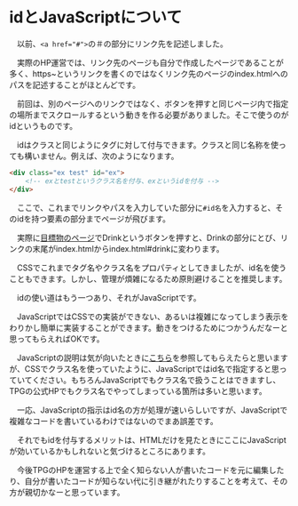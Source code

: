 #   idとJavaScriptについて
　以前、`<a href="#">`の＃の部分にリンク先を記述しました。

　実際のHP運営では、リンク先のページも自分で作成したページであることが多く、https~というリンクを書くのではなくリンク先のページのindex.htmlへのパスを記述することがほとんどです。


　前回は、別のページへのリンクではなく、ボタンを押すと同じページ内で指定の場所までスクロールするという動きを作る必要がありました。そこで使うのがidというものです。


　idはクラスと同じようにタグに対して付与できます。クラスと同じ名称を使っても構いません。例えば、次のようになります。
```html
<div class="ex test" id="ex">
    <!-- exとtestというクラス名を付与、exというidを付与 -->
</div>
```
　ここで、これまでリンクやパスを入力していた部分に`#id名`を入力すると、そのidを持つ要素の部分までページが飛びます。

　実際に[目標物のページ](https://tpgd.jp/whatsnew/20230621_takifes/index.html)でDrinkというボタンを押すと、Drinkの部分にとび、リンクの末尾がindex.htmlからindex.html#drinkに変わります。


　CSSでこれまでタグ名やクラス名をプロパティとしてきましたが、id名を使うこともできます。しかし、管理が煩雑になるため原則避けることを推奨します。


　idの使い道はもう一つあり、それがJavaScriptです。

　JavaScriptではCSSでの実装ができない、あるいは複雑になってしまう表示をわりかし簡単に実装することができます。動きをつけるためにつかうんだなーと思ってもらえればOKです。

　JavaScriptの説明は気が向いたときに[こちら](#)を参照してもらえたらと思いますが、CSSでクラス名を使っていたように、JavaScriptではid名で指定すると思っていてください。もちろんJavaScriptでもクラス名で扱うことはできますし、TPGの公式HPでもクラス名でやってしまっている箇所は多いと思います。

　一応、JavaScriptの指示はid名の方が処理が速いらしいですが、JavaScriptで複雑なコードを書いているわけではないのでまあ誤差です。


　それでもidを付与するメリットは、HTMLだけを見たときにここにJavaScriptが効いているかもしれないと気づけるところにあります。

　今後TPGのHPを運営する上で全く知らない人が書いたコードを元に編集したり、自分が書いたコードが知らない代に引き継がれたりすることを考えて、その方が親切かなーと思っています。
